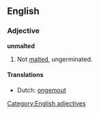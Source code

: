 ==English==

===Adjective===
'''unmalted'''

# Not [[malt]]ed, ungerminated.

====Translations====
* Dutch: [[ongemout]]

[[Category:English adjectives]]
